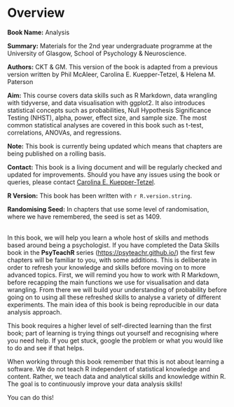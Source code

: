 # Overview {.unnumbered}

**Book Name:** Analysis

**Summary:** Materials for the 2nd year undergraduate programme at the University of Glasgow, School of Psychology & Neuroscience.

**Authors:** CKT & GM. This version of the book is adapted from a previous version written by Phil McAleer, Carolina E. Kuepper-Tetzel, & Helena M. Paterson

**Aim:** This course covers data skills such as R Markdown, data wrangling with tidyverse, and data visualisation with ggplot2. It also introduces statistical concepts such as probabilities, Null Hypothesis Significance Testing (NHST), alpha, power, effect size, and sample size. The most common statistical analyses are covered in this book such as t-test, correlations, ANOVAs, and regressions.

**Note:** This book is currently being updated which means that chapters are being published on a rolling basis.

**Contact:** This book is a living document and will be regularly checked and updated for improvements. Should you have any issues using the book or queries, please contact [Carolina E. Kuepper-Tetzel](mailto:carolina.kuepper-tetzel@glasgow.ac.uk).

**R Version:** This book has been written with `r R.version.string`.

**Randomising Seed:** In chapters that use some level of randomisation, where we have remembered, the seed is set as 1409.

<!-- **Cite as:** McAleer, P., Kuepper-Tetzel, C. E., & Paterson, H. M. (2021, July 14). Analysis (Version 2). Zenodo. <a href = "http://doi.org/10.5281/zenodo.3822464" target = "_blank">http://doi.org/10.5281/zenodo.3822464</a> -->

<!-- <span style="font-size: 22px; font-weight: bold; color: var(--purple);">Welcome to the Analysis Book</span> -->

<br> In this book, we will help you learn a whole host of skills and methods based around being a psychologist. If you have completed the Data Skills book in the **PsyTeachR** series (<a href="https://psyteachr.github.io/" target = "_blank">https://psyteachr.github.io/</a>) the first few chapters will be familiar to you, with some additions. This is deliberate in order to refresh your knowledge and skills before moving on to more advanced topics. First, we will remind you how to work with R Markdown, before recapping the main functions we use for visualisation and data wrangling. From there we will build your understanding of probability before going on to using all these refreshed skills to analyse a variety of different experiments. The main idea of this book is being reproducible in our data analysis approach.

This book requires a higher level of self-directed learning than the first book; part of learning is trying things out yourself and recognising where you need help. If you get stuck, google the problem or what you would like to do and see if that helps.

When working through this book remember that this is not about learning a software. We do not teach R independent of statistical knowledge and content. Rather, we teach data and analytical skills and knowledge within R. The goal is to continuously improve your data analysis skills!

You can do this!
